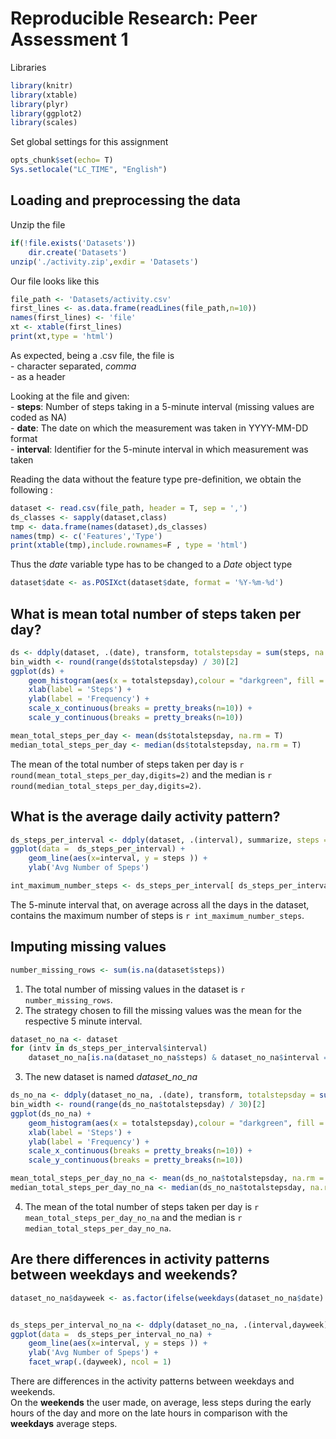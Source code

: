 # Reproducible Research: Peer Assessment 1

Libraries
```r
library(knitr)
library(xtable)
library(plyr)
library(ggplot2)
library(scales)
```

Set global settings for this assignment
```r
opts_chunk$set(echo= T)
Sys.setlocale("LC_TIME", "English")
```


## Loading and preprocessing the data  

Unzip the file
```r
if(!file.exists('Datasets'))
    dir.create('Datasets')
unzip('./activity.zip',exdir = 'Datasets')
```

Our file looks like this  
```r
file_path <- 'Datasets/activity.csv'
first_lines <- as.data.frame(readLines(file_path,n=10))
names(first_lines) <- 'file'
xt <- xtable(first_lines)
print(xt,type = 'html')
```
As expected, being a .csv file, the file is  
- character separated, *comma*  
- as a header  

Looking at the file and given:  
- **steps**: Number of steps taking in a 5-minute interval (missing values are coded as NA)  
- **date**: The date on which the measurement was taken in YYYY-MM-DD format  
- **interval**: Identifier for the 5-minute interval in which measurement was taken  

Reading the data without the feature type pre-definition, we obtain the following :  
```r
dataset <- read.csv(file_path, header = T, sep = ',')
ds_classes <- sapply(dataset,class)
tmp <- data.frame(names(dataset),ds_classes)
names(tmp) <- c('Features','Type')
print(xtable(tmp),include.rownames=F , type = 'html')
```
Thus the *date* variable type has to be changed to a *Date* object type
```r
dataset$date <- as.POSIXct(dataset$date, format = '%Y-%m-%d')
```


## What is mean total number of steps taken per day?

```r
ds <- ddply(dataset, .(date), transform, totalstepsday = sum(steps, na.rm=T))
bin_width <- round(range(ds$totalstepsday) / 30)[2]
ggplot(ds) + 
    geom_histogram(aes(x = totalstepsday),colour = "darkgreen", fill = "white", binwidth = bin_width)  +
    xlab(label = 'Steps') +
    ylab(label = 'Frequency') +
    scale_x_continuous(breaks = pretty_breaks(n=10)) +
    scale_y_continuous(breaks = pretty_breaks(n=10))

mean_total_steps_per_day <- mean(ds$totalstepsday, na.rm = T)
median_total_steps_per_day <- median(ds$totalstepsday, na.rm = T)
```

The mean of the total number of steps taken per day is `r round(mean_total_steps_per_day,digits=2)` and the median is `r round(median_total_steps_per_day,digits=2)`.  

## What is the average daily activity pattern?
```r
ds_steps_per_interval <- ddply(dataset, .(interval), summarize, steps = mean(steps, na.rm=T))
ggplot(data =  ds_steps_per_interval) + 
    geom_line(aes(x=interval, y = steps )) +
    ylab('Avg Number of Speps')

int_maximum_number_steps <- ds_steps_per_interval[ ds_steps_per_interval$steps == max(ds_steps_per_interval$steps), 'interval']
```

The 5-minute interval that, on average across all the days in the dataset, contains the maximum number of steps is `r int_maximum_number_steps`.  

## Imputing missing values

```r
number_missing_rows <- sum(is.na(dataset$steps))
``` 

1. The total number of missing values in the dataset is `r number_missing_rows`.  
2. The strategy chosen to fill the missing values was the mean for the respective 5 minute interval.

```r
dataset_no_na <- dataset
for (intv in ds_steps_per_interval$interval)
    dataset_no_na[is.na(dataset_no_na$steps) & dataset_no_na$interval == intv, 'steps'] <- ds_steps_per_interval[ds_steps_per_interval$interval == intv,'steps']


```

3. The new dataset is named *dataset_no_na*


```r
ds_no_na <- ddply(dataset_no_na, .(date), transform, totalstepsday = sum(steps, na.rm=T))
bin_width <- round(range(ds_no_na$totalstepsday) / 30)[2]
ggplot(ds_no_na) + 
    geom_histogram(aes(x = totalstepsday),colour = "darkgreen", fill = "white", binwidth = bin_width)  +
    xlab(label = 'Steps') +
    ylab(label = 'Frequency') +
    scale_x_continuous(breaks = pretty_breaks(n=10)) +
    scale_y_continuous(breaks = pretty_breaks(n=10))

mean_total_steps_per_day_no_na <- mean(ds_no_na$totalstepsday, na.rm = T)
median_total_steps_per_day_no_na <- median(ds_no_na$totalstepsday, na.rm = T)

```` 
4. The mean of the total number of steps taken per day is `r mean_total_steps_per_day_no_na` and the median is `r median_total_steps_per_day_no_na`. 

## Are there differences in activity patterns between weekdays and weekends?

````r
dataset_no_na$dayweek <- as.factor(ifelse(weekdays(dataset_no_na$date) %in% c('Sunday','Saturday'), 'weekend','weekday'))


ds_steps_per_interval_no_na <- ddply(dataset_no_na, .(interval,dayweek), summarize, steps = mean(steps, na.rm=T))
ggplot(data =  ds_steps_per_interval_no_na) + 
    geom_line(aes(x=interval, y = steps )) +
    ylab('Avg Number of Speps') +
    facet_wrap(.(dayweek), ncol = 1)

```` 

There are differences in the activity patterns between weekdays and weekends.  
On the **weekends** the user made, on average, less steps during the early hours of the day and more on the late hours in comparison with the **weekdays** average steps.
